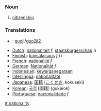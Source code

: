 === Noun ===
# [[citizenship]]

=== Translations ===
*{{zh}}: [[guoji]]/[[guo2ji2]]
*[[Dutch]]: [[nationaliteit]] ''f'', [[staatsburgerschap]] ''n''
*[[Finnish]]: [[kansalaisuus]] ''f'' ({{:fi:kansalaisuus}})
*[[French]]: [[nationalité]] ''f''
*[[German]]: [[Nationalität]] ''f''
*[[Indonesian]]: [[kewarganegaraan]]
*[[Interlingua]]: [[nationalitate]]
*[[Japanese]]: [[国籍]] ([[こくせき]], kokuseki)
*[[Korean]]: [[국적]] [國籍] (gukjeok)
*[[Portuguese]]: [[nacionalidade]] ''f''

[[it:nationality]]